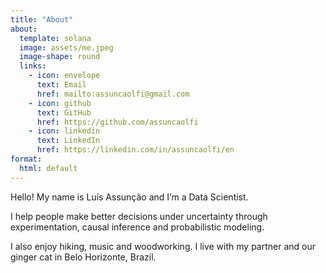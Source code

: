 ```yaml
---
title: "About"
about:
  template: solana
  image: assets/me.jpeg
  image-shape: round
  links:
    - icon: envelope
      text: Email
      href: mailto:assuncaolfi@gmail.com
    - icon: github
      text: GitHub
      href: https://github.com/assuncaolfi
    - icon: linkedin
      text: LinkedIn
      href: https://linkedin.com/in/assuncaolfi/en
format:
  html: default
---
```


Hello! My name is Luís Assunção and I'm a Data Scientist.

I help people make better decisions under uncertainty through experimentation,
causal inference and probabilistic modeling.

I also enjoy hiking, music and woodworking. I live with my partner and our
ginger cat in Belo Horizonte, Brazil.
